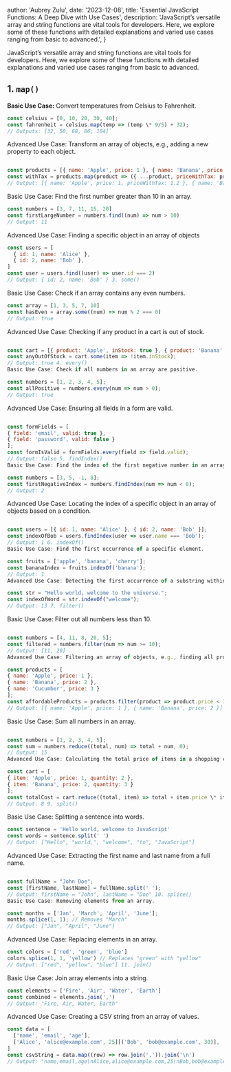   author: 'Aubrey Zulu',
  date: '2023-12-08',
  title: 'Essential JavaScript Functions: A Deep Dive with Use Cases',
  description:
    'JavaScript’s versatile array and string functions are vital tools for developers. Here, we explore some of these functions with detailed explanations and varied use cases ranging from basic to advanced.',
}


JavaScript’s versatile array and string functions are vital tools for developers. Here, we explore some of these functions with detailed explanations and varied use cases ranging from basic to advanced.

## 1. `map()`

**Basic Use Case:** Convert temperatures from Celsius to Fahrenheit.

```javascript {3} showLineNumbers
const celsius = [0, 10, 20, 30, 40];
const fahrenheit = celsius.map(temp => (temp \* 9/5) + 32);
// Outputs: [32, 50, 68, 86, 104]`

```

Advanced Use Case: Transform an array of objects, e.g., adding a new property to each object.

```javascript {4} showLineNumbers

const products = [{ name: 'Apple', price: 1 }, { name: 'Banana', price: 2 }];
const withTax = products.map(product => ({ ...product, priceWithTax: product.price \* 1.2 }));
// Output: [{ name: 'Apple', price: 1, priceWithTax: 1.2 }, { name: 'Banana', price: 2, priceWithTax: 2.4 }] 2. find()

```

Basic Use Case: Find the first number greater than 10 in an array.

```javascript {3} showLineNumbers
const numbers = [3, 7, 11, 15, 20]
const firstLargeNumber = numbers.find((num) => num > 10)
// Output: 11
```

Advanced Use Case: Finding a specific object in an array of objects

```javascript {6} showLineNumbers
const users = [
  { id: 1, name: 'Alice' },
  { id: 2, name: 'Bob' },
]
const user = users.find((user) => user.id === 2)
// Output: { id: 2, name: 'Bob' } 3. some()
```

Basic Use Case: Check if an array contains any even numbers.

```javascript {3} showLineNumbers
const array = [1, 3, 5, 7, 10]
const hasEven = array.some((num) => num % 2 === 0)
// Output: true
```

Advanced Use Case: Checking if any product in a cart is out of stock.

```javascript {4,9} showLineNumbers

const cart = [{ product: 'Apple', inStock: true }, { product: 'Banana', inStock: false }];
const anyOutOfStock = cart.some(item => !item.inStock);
// Output: true 4. every()
Basic Use Case: Check if all numbers in an array are positive.

const numbers = [1, 2, 3, 4, 5];
const allPositive = numbers.every(num => num > 0);
// Output: true

```

Advanced Use Case: Ensuring all fields in a form are valid.

```javascript {7,12} showLineNumbers

const formFields = [
{ field: 'email', valid: true },
{ field: 'password', valid: false }
];
const formIsValid = formFields.every(field => field.valid);
// Output: false 5. findIndex()
Basic Use Case: Find the index of the first negative number in an array.

const numbers = [3, 5, -1, 8];
const firstNegativeIndex = numbers.findIndex(num => num < 0);
// Output: 2

```

Advanced Use Case: Locating the index of a specific object in an array of objects based on a condition.

```javascript {4,14} showLineNumbers

const users = [{ id: 1, name: 'Alice' }, { id: 2, name: 'Bob' }];
const indexOfBob = users.findIndex(user => user.name === 'Bob');
// Output: 1 6. indexOf()
Basic Use Case: Find the first occurrence of a specific element.

const fruits = ['apple', 'banana', 'cherry'];
const bananaIndex = fruits.indexOf('banana');
// Output: 1
Advanced Use Case: Detecting the first occurrence of a substring within a string.

const str = "Hello world, welcome to the universe.";
const indexOfWord = str.indexOf("welcome");
// Output: 13 7. filter()

```

Basic Use Case: Filter out all numbers less than 10.

```javascript {4,13} showLineNumbers

const numbers = [4, 11, 8, 20, 5];
const filtered = numbers.filter(num => num >= 10);
// Output: [11, 20]
Advanced Use Case: Filtering an array of objects, e.g., finding all products within a specific price range.

const products = [
{ name: 'Apple', price: 1 },
{ name: 'Banana', price: 2 },
{ name: 'Cucumber', price: 3 }
];
const affordableProducts = products.filter(product => product.price < 3);
// Output: [{ name: 'Apple', price: 1 }, { name: 'Banana', price: 2 }] 8. reduce()

```

Basic Use Case: Sum all numbers in an array.

```javascript {4,12} showLineNumbers

const numbers = [1, 2, 3, 4, 5];
const sum = numbers.reduce((total, num) => total + num, 0);
// Output: 15
Advanced Use Case: Calculating the total price of items in a shopping cart.

const cart = [
{ item: 'Apple', price: 1, quantity: 2 },
{ item: 'Banana', price: 2, quantity: 3 }
];
const totalCost = cart.reduce((total, item) => total + item.price \* item.quantity, 0);
// Output: 8 9. split()

```

Basic Use Case: Splitting a sentence into words.

```javascript {3} showLineNumbers
const sentence = 'Hello world, welcome to JavaScript'
const words = sentence.split(' ')
// Output: ["Hello", "world,", "welcome", "to", "JavaScript"]
```

Advanced Use Case: Extracting the first name and last name from a full name.

```javascript {4,9} showLineNumbers

const fullName = "John Doe";
const [firstName, lastName] = fullName.split(' ');
// Output: firstName = "John", lastName = "Doe" 10. splice()
Basic Use Case: Removing elements from an array.

const months = ['Jan', 'March', 'April', 'June'];
months.splice(1, 1); // Removes "March"
// Output: ["Jan", "April", "June"]

```

Advanced Use Case: Replacing elements in an array.

```javascript {3} showLineNumbers
const colors = ['red', 'green', 'blue']
colors.splice(1, 1, 'yellow') // Replaces "green" with "yellow"
// Output: ["red", "yellow", "blue"] 11. join()
```

Basic Use Case: Join array elements into a string.

```javascript {3} showLineNumbers
const elements = ['Fire', 'Air', 'Water', 'Earth']
const combined = elements.join(',')
// Output: "Fire, Air, Water, Earth"
```

Advanced Use Case: Creating a CSV string from an array of values.

```javascript {6} showLineNumbers
const data = [
  ['name', 'email', 'age'],
  ['Alice', 'alice@example.com', 25][('Bob', 'bob@example.com', 30)],
]
const csvString = data.map((row) => row.join(',')).join('\n')
// Output: "name,email,age\nAlice,alice@example.com,25\nBob,bob@example.com,30"
```
